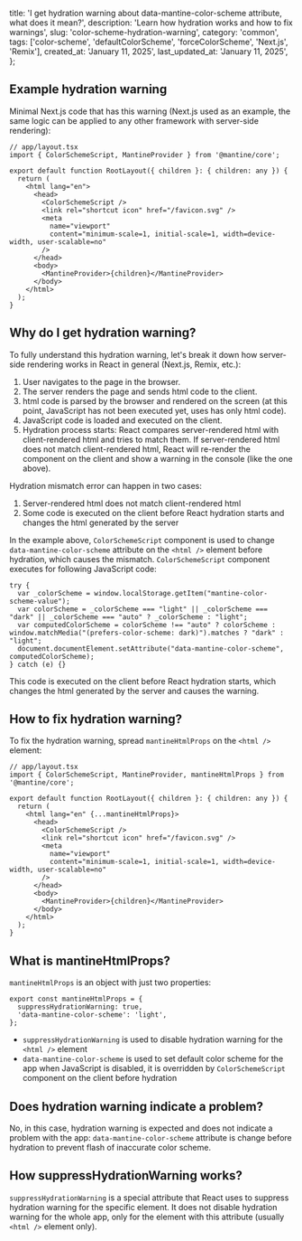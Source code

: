 
  title:
    'I get hydration warning about data-mantine-color-scheme attribute, what does it mean?',
  description:
    'Learn how hydration works and how to fix warnings',
  slug: 'color-scheme-hydration-warning',
  category: 'common',
  tags: ['color-scheme', 'defaultColorScheme', 'forceColorScheme', 'Next.js', 'Remix'],
  created_at: 'January 11, 2025',
  last_updated_at: 'January 11, 2025',
};


## Example hydration warning

<ErrorMessage error="Hydration failed because the server rendered HTML didn't match the client. As a result this tree will be regenerated on the client. This can happen if a SSR-ed Client Component used. > -data-mantine-color-scheme='light'" />

Minimal Next.js code that has this warning (Next.js used as an example, the same logic can be applied to any other framework with server-side rendering):

```tsx
// app/layout.tsx
import { ColorSchemeScript, MantineProvider } from '@mantine/core';

export default function RootLayout({ children }: { children: any }) {
  return (
    <html lang="en">
      <head>
        <ColorSchemeScript />
        <link rel="shortcut icon" href="/favicon.svg" />
        <meta
          name="viewport"
          content="minimum-scale=1, initial-scale=1, width=device-width, user-scalable=no"
        />
      </head>
      <body>
        <MantineProvider>{children}</MantineProvider>
      </body>
    </html>
  );
}
```

## Why do I get hydration warning?

To fully understand this hydration warning, let's break it down how server-side rendering
works in React in general (Next.js, Remix, etc.):

1. User navigates to the page in the browser.
2. The server renders the page and sends html code to the client.
3. html code is parsed by the browser and rendered on the screen (at this point, JavaScript has not been executed yet, uses has only html code).
4. JavaScript code is loaded and executed on the client.
5. Hydration process starts: React compares server-rendered html with client-rendered html and tries to match them.
   If server-rendered html does not match client-rendered html, React will re-render the component on the client and
   show a warning in the console (like the one above).

Hydration mismatch error can happen in two cases:

1. Server-rendered html does not match client-rendered html
2. Some code is executed on the client before React hydration starts and changes the html generated by the server

In the example above, `ColorSchemeScript` component is used to change `data-mantine-color-scheme`
attribute on the `<html />` element before hydration, which causes the mismatch.
`ColorSchemeScript` component executes for following JavaScript code:

```tsx
try {
  var _colorScheme = window.localStorage.getItem("mantine-color-scheme-value");
  var colorScheme = _colorScheme === "light" || _colorScheme === "dark" || _colorScheme === "auto" ? _colorScheme : "light";
  var computedColorScheme = colorScheme !== "auto" ? colorScheme : window.matchMedia("(prefers-color-scheme: dark)").matches ? "dark" : "light";
  document.documentElement.setAttribute("data-mantine-color-scheme", computedColorScheme);
} catch (e) {}
```

This code is executed on the client before React hydration starts, which changes the html generated by the server and causes the warning.

## How to fix hydration warning?

To fix the hydration warning, spread `mantineHtmlProps` on the `<html />` element:

```tsx
// app/layout.tsx
import { ColorSchemeScript, MantineProvider, mantineHtmlProps } from '@mantine/core';

export default function RootLayout({ children }: { children: any }) {
  return (
    <html lang="en" {...mantineHtmlProps}>
      <head>
        <ColorSchemeScript />
        <link rel="shortcut icon" href="/favicon.svg" />
        <meta
          name="viewport"
          content="minimum-scale=1, initial-scale=1, width=device-width, user-scalable=no"
        />
      </head>
      <body>
        <MantineProvider>{children}</MantineProvider>
      </body>
    </html>
  );
}
```

## What is mantineHtmlProps?

`mantineHtmlProps` is an object with just two properties:

```tsx
export const mantineHtmlProps = {
  suppressHydrationWarning: true,
  'data-mantine-color-scheme': 'light',
};
```

- `suppressHydrationWarning` is used to disable hydration warning for the `<html />` element
- `data-mantine-color-scheme` is used to set default color scheme for the app when JavaScript is disabled, it is overridden by `ColorSchemeScript` component on the client before hydration

## Does hydration warning indicate a problem?

No, in this case, hydration warning is expected and does not indicate a problem with the app:
`data-mantine-color-scheme` attribute is change before hydration to prevent flash of inaccurate color scheme.

## How suppressHydrationWarning works?

`suppressHydrationWarning` is a special attribute that React uses to suppress hydration warning for the specific element.
It does not disable hydration warning for the whole app, only for the element with this attribute
(usually `<html />` element only).
